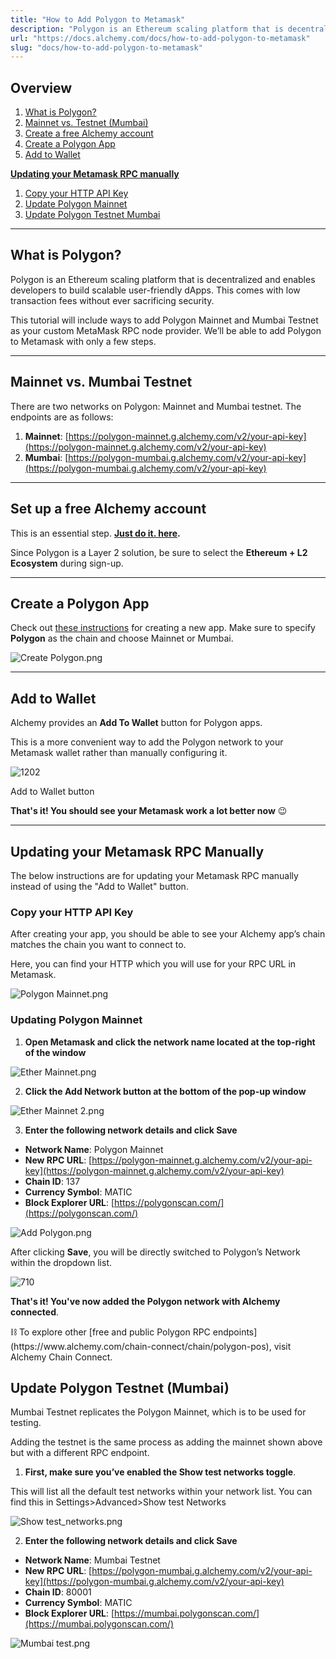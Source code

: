 ```yaml
---
title: "How to Add Polygon to Metamask"
description: "Polygon is an Ethereum scaling platform that is decentralized and enables developers to build scalable dApps. This guide will teach you how to add a custom Polygon RPC endpoint to your Metamask."
url: "https://docs.alchemy.com/docs/how-to-add-polygon-to-metamask"
slug: "docs/how-to-add-polygon-to-metamask"
---
```


## Overview

1. [What is Polygon?](https://docs.alchemy.com/alchemy/guides/connecting-metamask-to-alchemy/how-to-add-polygon-to-metamask#undefined)
2. [Mainnet vs. Testnet (Mumbai)](https://docs.alchemy.com/alchemy/guides/connecting-metamask-to-alchemy/how-to-add-polygon-to-metamask#mainnet-vs.-mumbai-testnet)
3. [Create a free Alchemy account](https://alchemy.com/?a=991c4e82df)
4. [Create a Polygon App](https://docs.alchemy.com/alchemy/guides/connecting-metamask-to-alchemy/how-to-add-polygon-to-metamask#create-an-arbitrum-app)
5. [Add to Wallet](https://docs.alchemy.com/alchemy/guides/connecting-metamask-to-alchemy/how-to-add-polygon-to-metamask#add-to-wallet)

**[Updating your Metamask RPC manually](https://docs.alchemy.com/alchemy/guides/connecting-metamask-to-alchemy/how-to-add-polygon-to-metamask#updating-your-metamask-rpc-manually)**

1. [Copy your HTTP API Key](https://docs.alchemy.com/alchemy/guides/connecting-metamask-to-alchemy/how-to-add-polygon-to-metamask#copy-your-http-api-key)
2. [Update Polygon Mainnet](https://docs.alchemy.com/alchemy/guides/connecting-metamask-to-alchemy/how-to-add-polygon-to-metamask#updating-arbitrum-mainnet)
3. [Update Polygon Testnet Mumbai](https://docs.alchemy.com/alchemy/guides/connecting-metamask-to-alchemy/how-to-add-polygon-to-metamask#update-arbitrum-testnet-rinkeby)

***

## What is Polygon?

Polygon is an Ethereum scaling platform that is decentralized and enables developers to build scalable user-friendly dApps. This comes with low transaction fees without ever sacrificing security.

This tutorial will include ways to add Polygon Mainnet and Mumbai Testnet as your custom MetaMask RPC node provider. We’ll be able to add Polygon to Metamask with only a few steps.

***

## Mainnet vs. Mumbai Testnet

There are two networks on Polygon: Mainnet and Mumbai testnet. The endpoints are as follows:

1. **Mainnet**: [https://polygon-mainnet.g.alchemy.com/v2/your-api-key](https://polygon-mainnet.g.alchemy.com/v2/your-api-key)
2. **Mumbai**: [https://polygon-mumbai.g.alchemy.com/v2/your-api-key](https://polygon-mumbai.g.alchemy.com/v2/your-api-key)

***

## Set up a free Alchemy account

This is an essential step. **[Just do it. here](https://alchemy.com/?a=991c4e82df).**

Since Polygon is a Layer 2 solution, be sure to select the **Ethereum + L2 Ecosystem** during sign-up.

***

## Create a Polygon App

Check out [these instructions](https://docs.alchemy.com/alchemy/introduction/getting-started#1.create-an-alchemy-key) for creating a new app. Make sure to specify **Polygon** as the chain and choose Mainnet or Mumbai.

![](63da890-Create_Polygon.png "Create Polygon.png")

***

## Add to Wallet

Alchemy provides an **Add To Wallet** button for Polygon apps.

This is a more convenient way to add the Polygon network to your Metamask wallet rather than manually configuring it.

![1202](c681934-Group_15.png "Group 15.png")

Add to Wallet button

**That's it! You should see your Metamask work a lot better now** 😉

***

## Updating your Metamask RPC Manually

The below instructions are for updating your Metamask RPC manually instead of using the "Add to Wallet" button.

### Copy your HTTP API Key

After creating your app, you should be able to see your Alchemy app’s chain matches the chain you want to connect to.

Here, you can find your HTTP which you will use for your RPC URL in Metamask.

![](c8fa9ac-Polygon_Mainnet.png "Polygon Mainnet.png")

### Updating Polygon Mainnet

1. **Open Metamask and click the network name located at the top-right of the window**

![](eec1483-Ether_Mainnet.png "Ether Mainnet.png")

2. **Click the Add Network button at the bottom of the pop-up window**

![](d025cdf-Ether_Mainnet_2.png "Ether Mainnet 2.png")

3. **Enter the following network details and click Save**

* **Network Name**: Polygon Mainnet
* **New RPC URL**: [https://polygon-mainnet.g.alchemy.com/v2/your-api-key](https://polygon-mainnet.g.alchemy.com/v2/your-api-key)
* **Chain ID**: 137
* **Currency Symbol**: MATIC
* **Block Explorer URL**: [https://polygonscan.com/](https://polygonscan.com/)

![](43f4b08-Add_Polygon.png "Add Polygon.png")

After clicking **Save**, you will be directly switched to Polygon’s Network within the dropdown list.

![710](e268fb4-Poly_Man.png "Poly Man.png")

**That's it! You've now added the Polygon network with Alchemy connected**.

<Info>
  ⛓️ To explore other [free and public Polygon RPC endpoints](https://www.alchemy.com/chain-connect/chain/polygon-pos), visit Alchemy Chain Connect.
</Info>

## Update Polygon Testnet (Mumbai)

Mumbai Testnet replicates the Polygon Mainnet, which is to be used for testing.

Adding the testnet is the same process as adding the mainnet shown above but with a different RPC endpoint.

1. **First, make sure you’ve enabled the Show test networks toggle**.

This will list all the default test networks within your network list. You can find this in Settings>Advanced>Show test Networks

![](cc21d83-Show_test_networks.png "Show test_networks.png")

2. **Enter the following network details and click Save**

* **Network Name**: Mumbai Testnet
* **New RPC URL**: [https://polygon-mumbai.g.alchemy.com/v2/your-api-key](https://polygon-mumbai.g.alchemy.com/v2/your-api-key)
* **Chain ID**: 80001
* **Currency Symbol**: MATIC
* **Block Explorer URL**: [https://mumbai.polygonscan.com/](https://mumbai.polygonscan.com/)

![](7735666-Mumbai_test.png "Mumbai test.png")
